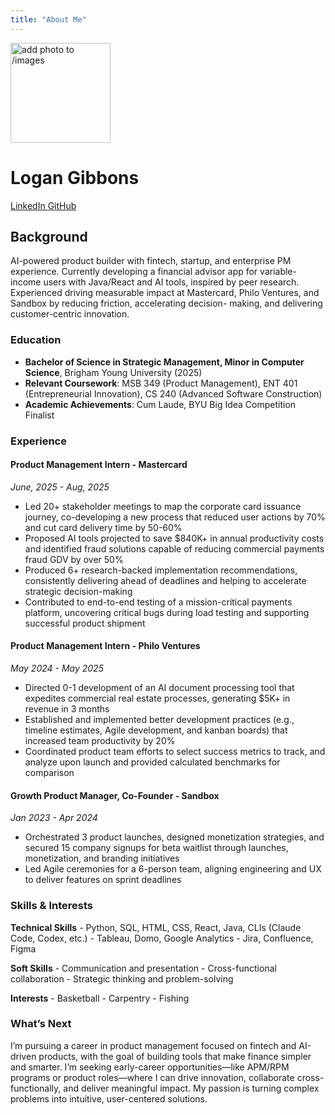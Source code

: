 ```yaml
---
title: "About Me"
---
```


::: {.hero-banner .text-center}

<img src="images/profile.jpeg" alt="add photo to /images" class="rounded-circle mb-3" width="160">

<h1>Logan Gibbons</h1>

<a href="https://www.linkedin.com/in/logangibbons/" class="btn btn-outline-primary btn-sm" target="_blank">
  <i class="fab fa-linkedin"></i> LinkedIn
</a>
<a href="https://github.com/LoganGrant1999" class="btn btn-outline-primary btn-sm" target="_blank">
  <i class="fab fa-github"></i> GitHub
</a>

:::

## Background

AI-powered product builder with fintech, startup, and enterprise PM experience. Currently developing a
financial advisor app for variable-income users with Java/React and AI tools, inspired by peer research. Experienced
driving measurable impact at Mastercard, Philo Ventures, and Sandbox by reducing friction, accelerating decision-
making, and delivering customer-centric innovation.

### Education

- **Bachelor of Science in Strategic Management, Minor in Computer Science**, Brigham Young University (2025)
- **Relevant Coursework**: MSB 349 (Product Management), ENT 401 (Entrepreneurial Innovation), CS 240 (Advanced Software Construction) 
- **Academic Achievements**: Cum Laude, BYU Big Idea Competition Finalist

### Experience

#### Product Management Intern - Mastercard
*June, 2025 - Aug, 2025*

- Led 20+ stakeholder meetings to map the corporate card issuance journey, co-developing a new process that
reduced user actions by 70% and cut card delivery time by 50-60%
- Proposed AI tools projected to save $840K+ in annual productivity costs and identified fraud solutions capable of
reducing commercial payments fraud GDV by over 50%
- Produced 6+ research-backed implementation recommendations, consistently delivering ahead of deadlines and
helping to accelerate strategic decision-making
- Contributed to end-to-end testing of a mission-critical payments platform, uncovering critical bugs during load
testing and supporting successful product shipment

#### Product Management Intern - Philo Ventures
*May 2024 - May 2025*

- Directed 0-1 development of an AI document processing tool that expedites commercial real estate processes,
generating $5K+ in revenue in 3 months
- Established and implemented better development practices (e.g., timeline estimates, Agile development, and kanban
boards) that increased team productivity by 20%
- Coordinated product team efforts to select success metrics to track, and analyze upon launch and provided calculated
benchmarks for comparison

#### Growth Product Manager, Co-Founder - Sandbox
*Jan 2023 - Apr 2024*

- Orchestrated 3 product launches, designed monetization strategies, and secured 15 company signups for beta waitlist
through launches, monetization, and branding initiatives
- Led Agile ceremonies for a 6-person team, aligning engineering and UX to deliver features on sprint deadlines

### Skills & Interests

**Technical Skills**
- Python, SQL, HTML, CSS, React, Java, CLIs (Claude Code, Codex, etc.)
- Tableau, Domo, Google Analytics
- Jira, Confluence, Figma

**Soft Skills**
- Communication and presentation
- Cross-functional collaboration
- Strategic thinking and problem-solving

**Interests**
- Basketball
- Carpentry
- Fishing

### What's Next

I’m pursuing a career in product management focused on fintech and AI-driven products, with the goal of building tools that make finance simpler and smarter. I’m seeking early-career opportunities—like APM/RPM programs or product roles—where I can drive innovation, collaborate cross-functionally, and deliver meaningful impact. My passion is turning complex problems into intuitive, user-centered solutions.
